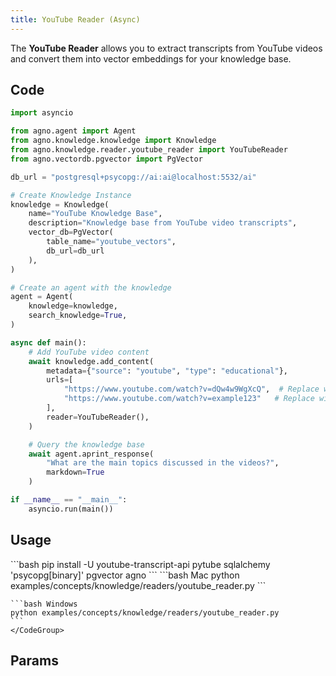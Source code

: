 ```yaml
---
title: YouTube Reader (Async)
---
```


The **YouTube Reader** allows you to extract transcripts from YouTube videos and convert them into vector embeddings for your knowledge base.

## Code

```python examples/concepts/knowledge/readers/youtube_reader.py
import asyncio

from agno.agent import Agent
from agno.knowledge.knowledge import Knowledge
from agno.knowledge.reader.youtube_reader import YouTubeReader
from agno.vectordb.pgvector import PgVector

db_url = "postgresql+psycopg://ai:ai@localhost:5532/ai"

# Create Knowledge Instance
knowledge = Knowledge(
    name="YouTube Knowledge Base",
    description="Knowledge base from YouTube video transcripts",
    vector_db=PgVector(
        table_name="youtube_vectors", 
        db_url=db_url
    ),
)

# Create an agent with the knowledge
agent = Agent(
    knowledge=knowledge,
    search_knowledge=True,
)

async def main():
    # Add YouTube video content
    await knowledge.add_content(
        metadata={"source": "youtube", "type": "educational"},
        urls=[
            "https://www.youtube.com/watch?v=dQw4w9WgXcQ",  # Replace with actual educational video
            "https://www.youtube.com/watch?v=example123"   # Replace with actual video URL
        ],
        reader=YouTubeReader(),
    )

    # Query the knowledge base
    await agent.aprint_response(
        "What are the main topics discussed in the videos?",
        markdown=True
    )

if __name__ == "__main__":
    asyncio.run(main())
```

## Usage

<Steps>
  <Snippet file="create-venv-step.mdx" />

  <Step title="Install libraries">
    ```bash
    pip install -U youtube-transcript-api pytube sqlalchemy 'psycopg[binary]' pgvector agno
    ```
  </Step>

  <Snippet file="run-pgvector-step.mdx" />

  <Step title="Run Agent">
    <CodeGroup>
    ```bash Mac
    python examples/concepts/knowledge/readers/youtube_reader.py
    ```

    ```bash Windows
    python examples/concepts/knowledge/readers/youtube_reader.py
    ```
    </CodeGroup>
  </Step>
</Steps>

## Params

<Snippet file="youtube-reader-reference.mdx" />

